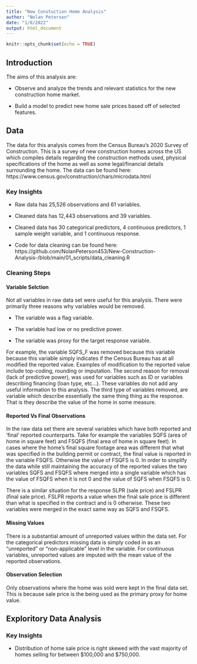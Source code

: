 ```yaml
---
title: "New Constuction Home Analysis"
author: "Nolan Peterson"
date: "1/8/2022"
output: html_document
---
```


```r
knitr::opts_chunk$set(echo = TRUE)
```


## Introduction 

The aims of this analysis are:

* Observe and analyze the trends and relevant statistics for the new construction home market.

* Build a model to predict new home sale prices based off of selected features. 

## Data 

The data for this analysis comes from the Census Bureau's 2020 Survey of Construction. This is a survey of new construction homes across the US which compiles details regarding the construction methods used, physical specifications of the home as well as some legal/financial details surrounding the home. The data can be found here: https://www.census.gov/construction/chars/microdata.html

### Key Insights 

* Raw data has 25,526 observations and 61 variables. 

* Cleaned data has 12,443 observations and 39 variables.

* Cleaned data has 30 categorical predictors, 4 continuous predictors, 1 sample weight variable, and 1 continuous response. 

* Code for data cleaning can be found here: https://github.com/NolanPeterson453/New-Construction-Analysis-/blob/main/01_scripts/data_cleaning.R

### Cleaning Steps

#### Variable Selction

Not all variables in raw data set were useful for this analysis. There were primarily three reasons why variables would be removed. 

* The variable was a flag variable. 

* The variable had low or no predictive power. 

* The variable was proxy for the target response variable. 


For example, the variable SQFS_F was removed because this variable because this variable simply indicates if the Census Bureau has at all modified the reported value. Examples of modification to the reported value include top-coding, rounding or imputation. The second reason for removal (lack of predictive power), was used for variables such as ID or variables describing financing (loan type, etc...). These variables do not add any useful information to this analysis. The third type of variables removed, are variable which describe essentially the same thing thing as the response. That is they describe the value of the home in some measure.

#### Reported Vs Final Observations 

In the raw data set there are several variables which have both reported and 'final' reported counterparts. Take for example the variables SQFS (area of home in square feet) and FSQFS (final area of home in square feet). In cases where the home's final square footage area was different that what was specified in the building permit or contract, the final value is reported in the variable FSQFS. Otherwise the value of FSQFS is 0. In order to simplify the data while still maintaining the accuracy of the reported values the two variables SQFS and FSQFS where merged into a single variable which has the value of FSQFS when it is not 0 and the value of SQFS when FSQFS is 0. 

There is a similar situation for the response SLPR (sale price) and FSLPR (final sale price). FSLPR reports a value when the final sale price is different than what is specified in the contract and is 0 otherwise. These two variables were merged in the exact same way as SQFS and FSQFS. 

#### Missing Values 

There is a substantial amount of unreported values within the data set. For the categorical predictors missing data is simply coded in as an "unreported" or "non-applicable" level in the variable. For continuous variables, unreported values are imputed with the mean value of the reported observations. 

#### Observation Selection

Only observations where the home was sold were kept in the final data set. This is because sale price is the being used as the primary proxy for home value. 

## Exploritory Data Analysis 

### Key Insights 

* Distribution of home sale price is right skewed with the vast majority of homes selling for between \$100,000 and \$750,000. 





